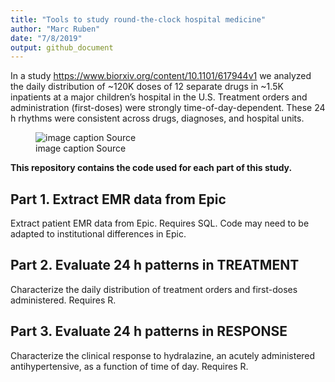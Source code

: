 ```yaml
---
title: "Tools to study round-the-clock hospital medicine"
author: "Marc Ruben"
date: "7/8/2019"
output: github_document
---
```


In a study <https://www.biorxiv.org/content/10.1101/617944v1>  we analyzed the daily distribution of ~120K doses of 12 separate drugs in ~1.5K inpatients at a major children’s hospital in the U.S. Treatment orders and administration (first-doses) were strongly time-of-day-dependent. These 24 h rhythms were consistent across drugs, diagnoses, and hospital units.

![image caption Source](images/GitRepo_AllDrugWheels.png)

**This repository contains the code used for each part of this study.**

## Part 1. Extract EMR data from Epic
Extract patient EMR data from Epic. Requires SQL. Code may need to be adapted to institutional differences in Epic.

## Part 2. Evaluate 24 h patterns in TREATMENT
Characterize the daily distribution of treatment orders and first-doses administered. Requires R.

## Part 3. Evaluate 24 h patterns in RESPONSE
Characterize the clinical response to hydralazine, an acutely administered antihypertensive, as a function of time of day. Requires R.